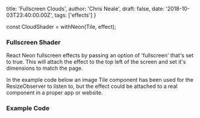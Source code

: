 
  title: 'Fullscreen Clouds',
  author: 'Chris Neale',
  draft: false,
  date: '2018-10-03T23:40:00.00Z',
  tags: ['effects']
}

const CloudShader = withNeon(Tile, effect);

### Fullscreen Shader

React Neon fullscreen effects by passing an option of 'fullscreen' that's set to true. This will attach the effect to the top left of the screen and set it's dimensions to match the page.

<CloudShader mixmode="screen" />

In the example code below an image Tile component has been used for the ResizeObserver to listen to, but the effect could be attached to a real component in a proper app or website.

### Example Code
